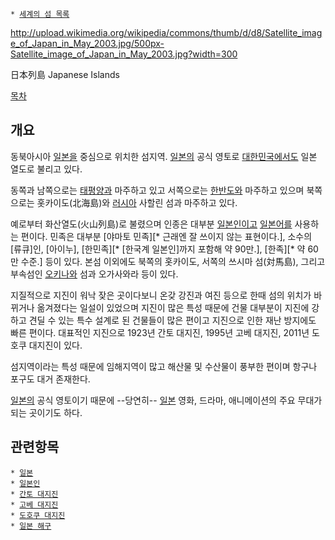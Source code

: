  * [[세계의 섬 목록]]

http://upload.wikimedia.org/wikipedia/commons/thumb/d/d8/Satellite_image_of_Japan_in_May_2003.jpg/500px-Satellite_image_of_Japan_in_May_2003.jpg?width=300

日本列島
Japanese Islands

[[목차]]
== 개요 ==
동북아시아 [[일본]]을 중심으로 위치한 섬지역. [[일본]]의 공식 영토로 [[대한민국]]에서도 일본 열도로 불리고 있다. 

동쪽과 남쪽으로는 [[태평양]]과 마주하고 있고 서쪽으로는 [[한반도]]와 마주하고 있으며 북쪽으로는 홋카이도(北海島)와 [[러시아]] 사할린 섬과 마주하고 있다. 

예로부터 화산열도(火山列島)로 불렸으며 인종은 대부분 [[일본인]]이고 [[일본어]]를 사용하는 편이다. 민족은 대부분 [야마토 민족][* 근래엔 잘 쓰이지 않는 표현이다.], 소수의 [류큐]인, [아이누], [한민족][* [한국계 일본인]까지 포함해 약 90만.], [한족][* 약 60만 수준.] 등이 있다. 본섬 이외에도 북쪽의 홋카이도, 서쪽의 쓰시마 섬(対馬島), 그리고 부속섬인 [[오키나와]] 섬과 오가사와라 등이 있다. 

지질적으로 지진이 워낙 잦은 곳이다보니 온갖 강진과 여진 등으로 한때 섬의 위치가 바뀌거나 옮겨졌다는 일설이 있었으며 지진이 많은 특성 때문에 건물 대부분이 지진에 강하고 견딜 수 있는 특수 설계로 된 건물들이 많은 편이고 지진으로 인한 재난 방지에도 빠른 편이다. 대표적인 지진으로 1923년 간토 대지진, 1995년 고베 대지진, 2011년 도호쿠 대지진이 있다. 

섬지역이라는 특성 때문에 임해지역이 많고 해산물 및 수산물이 풍부한 편이며 항구나 포구도 대거 존재한다.

[[일본]]의 공식 영토이기 때문에 --당연히-- [[일본]] 영화, 드라마, 애니메이션의 주요 무대가 되는 곳이기도 하다.

== 관련항목 == 
 * [[일본]] 
 * [[일본인]] 
 * [[간토 대지진]]
 * [[고베 대지진]] 
 * [[도호쿠 대지진]]
 * [[일본 해구]]
